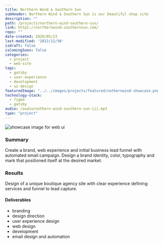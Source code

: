 ```yaml
---
title: Northern Wind & Southern Sun
subHeader: Northern Wind & Southern Sun is our beautiful shop site
description: ""
path: /projects/northern-wind-southern-sun/
link: https://northernwind-southernsun.com/
repo: ""
date-created: 2020/05/23
last-modified: '2022/12/30'
isdraft: false
isComingSoon: false
categories:
  - project
  - web-site
tags:
  - gatsby
  - user-experience
  - development
  - ui-design
featuredImage: "../../images/projects/featured/nothernwind-showcase.png"
technology-stack:
  - figma
  - gatsby
audio: /audio/nothern-wind-southern-sun-iii.mp3
type: "project"
---
```



![showcase image for web ui](/images/projects/featured/nothernwind-showcase.png)

### Summary

<Heading as="div" size="md">
  Create a brand, web experience and initial business lead funnel with automated email campaign. Design a brand identity, color, typography and mark that positioned itself at the desired market.
</Heading>

### Results

Design of a unique boutique agency site with clear experience defining services and funnel to lead capture.

#### Deliverables

- branding
- design direction
- user experience design
- web design
- development
- email design and automation
